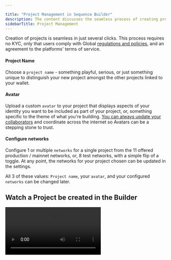 ---

title: "Project Management in Sequence Builder"
description: The content discusses the seamless process of creating projects in Sequence Builder, emphasizing the ease of use without the need for KYC. Users must adhere to global regulations and platform terms. Options to choose a project name, upload a custom avatar, and configure networks.
sidebarTitle: Project Management
---

Creation of projects is seamless in just several clicks. This process requires no KYC, only that users comply with Global [regulations and policies](https://support.sequence.xyz/en/article/sequence-list-of-restricted-regions-1eked2s/), and an agreement to the platforms' terms of service.

#### Project Name

Choose a `project name` - something playful, serious, or just something unique to distinguish your new project amongst the other projects linked to your wallet.

#### Avatar

Upload a custom `avatar` to your project that displays aspects of your identity you want to be included as part of your project, or, something specific to the theme of what you're building. [You can always update your collaborators](/solutions/builder/project-settings#watch-how-to-invite-collaborators) and coordinate across the internet so Avatars can be a stepping stone to trust.

#### Configure networks

Configure 1 or multiple `networks` for a single project from the 11 offered production / mainnet networks, or, 8 test networks, with a simple flip of a toggle. At any point, the networks for your project chosen can be updated in the settings.

All 3 of these values: `Project name`, your `avatar`, and your configured `networks` can be changed later.

## Watch a Project be created in the Builder
<Frame>
<video
  controls
  className="w-full aspect-video"
  src="/video/builder/02_Project_Management.mp4"
></video>
</Frame>
